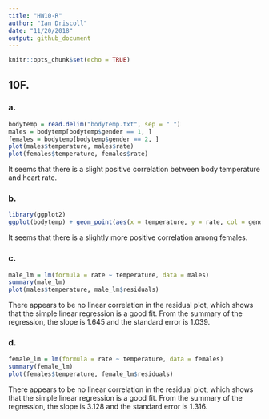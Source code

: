 ```yaml
---
title: "HW10-R"
author: "Ian Driscoll"
date: "11/20/2018"
output: github_document
---
```


```r
knitr::opts_chunk$set(echo = TRUE)
```

## 10F.

### a.

```r
bodytemp = read.delim("bodytemp.txt", sep = " ")
males = bodytemp[bodytemp$gender == 1, ]
females = bodytemp[bodytemp$gender == 2, ]
plot(males$temperature, males$rate)
plot(females$temperature, females$rate)
```

It seems that there is a slight positive correlation between body temperature and heart rate.

### b.

```r
library(ggplot2)
ggplot(bodytemp) + geom_point(aes(x = temperature, y = rate, col = gender))
```

It seems that there is a slightly more positive correlation among females.

### c.

```r
male_lm = lm(formula = rate ~ temperature, data = males)
summary(male_lm)
plot(males$temperature, male_lm$residuals)
```

There appears to be no linear correlation in the residual plot, which shows that the simple linear regression is a good fit. From the summary of the regression, the slope is 1.645 and the standard error is 1.039.

### d.

```r
female_lm = lm(formula = rate ~ temperature, data = females)
summary(female_lm)
plot(females$temperature, female_lm$residuals)
```

There appears to be no linear correlation in the residual plot, which shows that the simple linear regression is a good fit. From the summary of the regression, the slope is 3.128 and the standard error is 1.316.




